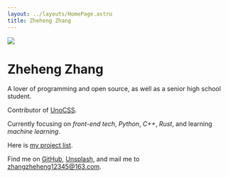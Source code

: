 ```yaml
---
layout: ../layouts/HomePage.astro
title: Zheheng Zhang
---
```


<div class="flex home slide-enter-content">

<div class="mx-1.3rem  home-img">
  <img
    src="/avatar.png"
    class=" rounded-50% w-full shadow-xl hover:shadow-2xl object-contain transition-260"
  />
</div>

<div class="spacer w-full"></div>

<div class="mx-1.3rem slide-enter-content" style="--start: 150ms">

<h1 class="text-3rem">Zheheng Zhang</h1>


<Type client:load />

A lover of programming and open source, as well as a senior high school student.

Contributor of [<span><span class="i-logos-unocss badge-icon translate-y-1px"></span> UnoCSS</span>](https://github.com/unocss/unocss).

Currently focusing on _front-end tech_, _Python_, _C++_, _Rust_, and learning _machine learning_.

Here is [<span><span class="i-lucide-box badge-icon-down"></span> my project list</span>](/projects).

Find me on [<span><span class="i-lucide-github badge-icon translate-y-2px"></span>GitHub</span>](https://github.com/zhangzheheng12345), [<span><span class="i-tabler-brand-unsplash badge-icon-down mr-2px"></span>Unsplash</span>](https://upsplash.com/@zheheng_zhang), and mail me to <u><span class="i-lucide-mailbox badge-icon-down mr-2px"></span>zhangzheheng12345@163.com</u>.

</div>

</div>

